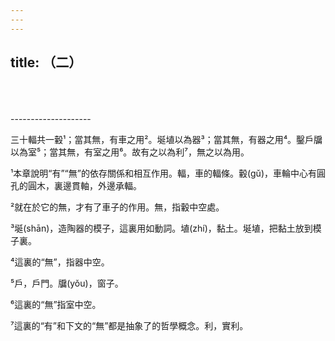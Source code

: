 ```yaml
---
---
---
```

title: （二）
---





<br/><br/><br/>--------------------

三十輻共一轂¹；當其無，有車之用²。埏埴以為器³；當其無，有器之用⁴。鑿戶牖以為室⁵；當其無，有室之用⁶。故有之以為利⁷，無之以為用。

¹本章說明“有”“無”的依存關係和相互作用。輻，車的輻條。轂(gǔ)，車輪中心有圓孔的圓木，裏邊貫軸，外邊承輻。

²就在於它的無，才有了車子的作用。無，指轂中空處。

³埏(shān)，造陶器的模子，這裏用如動詞。埴(zhí)，黏土。埏埴，把黏土放到模子裏。

⁴這裏的“無”，指器中空。

⁵戶，戶門。牖(yǒu)，窗子。

⁶這裏的“無”指室中空。

⁷這裏的“有”和下文的“無”都是抽象了的哲學概念。利，實利。
